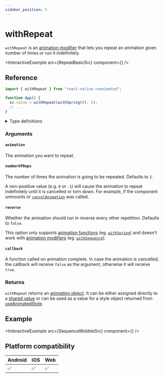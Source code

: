 ```yaml
---
sidebar_position: 5
---
```


# withRepeat

`withRepeat` is an [animation modifier](/docs/fundamentals/glossary#animation-modifier) that lets you repeat an animation given number of times or run it indefinitely.


<InteractiveExample src={RepeatBasicSrc} component={<RepeatBasic />} />

## Reference

```javascript
import { withRepeat } from "react-native-reanimated";

function App() {
  sv.value = withRepeat(withSpring(0), 5);
  // ...
}
```

<details>
<summary>Type definitions</summary>

```typescript
type AnimatableValue = number | string | number[];

function withRepeat<T extends AnimatableValue>(
  animation: T,
  numberOfReps?: number,
  reverse?: boolean,
  callback?: (finished?: boolean, current?: AnimatableValue) => void
): T;
```

</details>

### Arguments

#### `animation`

The animation you want to repeat.

#### `numberOfReps` <Optional />

The number of times the animation is going to be repeated. Defaults to `2`.

A non-positive value (e.g. `0` or `-1`) will cause the animation to repeat indefinitely until it is cancelled or torn down. For example, if the component unmounts or [`cancelAnimation`](/docs/core/cancelAnimation) was called.

#### `reverse` <Optional />

Whether the animation should run in reverse every other repetition. Defaults to `false`.

This option only supports [animation functions](/docs/fundamentals/glossary#animation-function) (eg. [`withSpring`](/docs/animations/withSpring)) and doesn't work with [animation modifiers](/docs/fundamentals/glossary#animation-modifier) (eg. [`withSequence`](/docs/animations/withSequence)).

#### `callback` <Optional />

A function called on animation complete. In case the animation is cancelled, the callback will receive `false` as the argument, otherwise it will receive `true`.

### Returns

`withRepeat` returns an [animation object](/docs/fundamentals/glossary#animation-object). It can be either assigned directly to a [shared value](/docs/fundamentals/glossary#shared-value) or can be used as a value for a style object returned from [useAnimatedStyle](docs/core/useAnimatedStyle).

## Example


<InteractiveExample src={SequenceWobbleSrc} component={<SequenceWobble />} />

## Platform compatibility

<div className="compatibility">

| Android | iOS | Web |
| ------- | --- | --- |
| ✅      | ✅  | ✅  |

</div>
